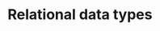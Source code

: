 ---
title: 'Relational data types'
indexCards: none
navigation:
- number
- date
- timestamp
- character
- large_objects
---